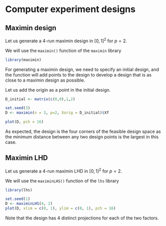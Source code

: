 # Computer experiment designs

## Maximin design

Let us generate a 4-run maximin design in $[0, 1]^2$ for $p=2$.

We will use the `maximin()` function of the `maximin` library

```r
library(maximin)
```

For generating a maximin design, we need to specify an initial design, and the function will add points to the design to develop a design that is as close to a maximin design as possible.

Let us add the origin as a point in the initial design.

```r
D_initial <- matrix(c(0,0),1,2)
```

```r
set.seed(3)
D <- maximin(n = 3, p=2, Xorig = D_initial)$Xf
```

```r
plot(D, pch = 16)
```

As expected, the design is the four corners of the feasible design space as the minimum distance between any two design points is the largest in this case.

## Maximin LHD

Let us generate a 4-run maximin LHD in $[0, 1]^2$ for $p=2$.

We will use the `maximinLHS()` function of the `lhs` library

```r
library(lhs)
```

```r
set.seed(1)
D <- maximinLHS(4, 2)
plot(D, xlim = c(0, 1), ylim = c(0, 1), pch = 16)
```

Note that the design has 4 distinct projections for each of the two factors.



